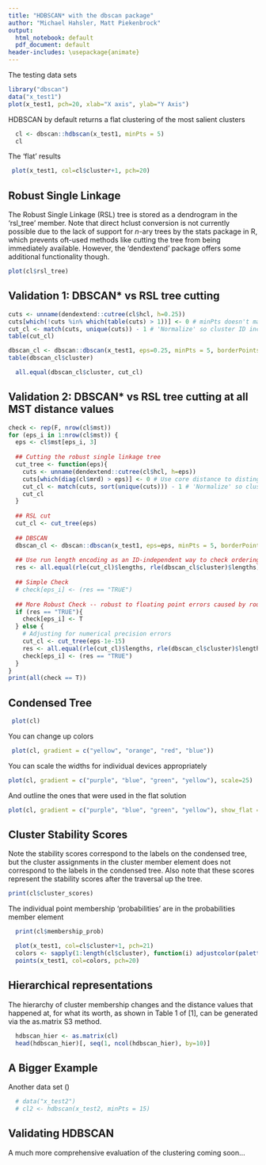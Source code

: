 ```yaml
---
title: "HDBSCAN* with the dbscan package"
author: "Michael Hahsler, Matt Piekenbrock"
output:
  html_notebook: default
  pdf_document: default
header-includes: \usepackage{animate}
---
```

The testing data sets
```r
library("dbscan")
data("x_test1")
plot(x_test1, pch=20, xlab="X axis", ylab="Y Axis")
```

HDBSCAN by default returns a flat clustering of the most salient clusters 

```r
  cl <- dbscan::hdbscan(x_test1, minPts = 5)
  cl
```
The 'flat' results 
```r
 plot(x_test1, col=cl$cluster+1, pch=20)
```

## Robust Single Linkage 
The Robust Single Linkage (RSL) tree is stored as a dendrogram in the 'rsl_tree' member. Note that direct hclust conversion is not currently possible due to the lack of support for $n$-ary trees by the stats package in R, which prevents oft-used methods like cutting the tree from being immediately available. However, the 'dendextend' package offers some additional functionality though.

```r
plot(cl$rsl_tree)
```
## Validation 1: DBSCAN* vs RSL tree cutting
```r
cuts <- unname(dendextend::cutree(cl$hcl, h=0.25))
cuts[which(!cuts %in% which(table(cuts) > 1))] <- 0 # minPts doesn't matter? 
cut_cl <- match(cuts, unique(cuts)) - 1 # 'Normalize' so cluster ID increments
table(cut_cl)
```
```r
dbscan_cl <- dbscan::dbscan(x_test1, eps=0.25, minPts = 5, borderPoints = F)
table(dbscan_cl$cluster)
```
```r
  all.equal(dbscan_cl$cluster, cut_cl)
```
## Validation 2: DBSCAN* vs RSL tree cutting at all MST distance values 
```r
check <- rep(F, nrow(cl$mst))
for (eps_i in 1:nrow(cl$mst)) {
  eps <- cl$mst[eps_i, 3]
  
  ## Cutting the robust single linkage tree 
  cut_tree <- function(eps){
    cuts <- unname(dendextend::cutree(cl$hcl, h=eps))
    cuts[which(diag(cl$mrd) > eps)] <- 0 # Use core distance to distinguish noise; minPts doesn't matter? 
    cut_cl <- match(cuts, sort(unique(cuts))) - 1 # 'Normalize' so cluster ID increments; sort ensures noise is 0
    cut_cl
  }
  
  ## RSL cut 
  cut_cl <- cut_tree(eps)
  
  ## DBSCAN
  dbscan_cl <- dbscan::dbscan(x_test1, eps=eps, minPts = 5, borderPoints = F)
  
  ## Use run length encoding as an ID-independent way to check ordering
  res <- all.equal(rle(cut_cl)$lengths, rle(dbscan_cl$cluster)$lengths)
  
  ## Simple Check 
  # check[eps_i] <- (res == "TRUE")
  
  ## More Robust Check -- robust to floating point errors caused by rounding when the tree is cut
  if (res == "TRUE"){
    check[eps_i] <- T
  } else {
    # Adjusting for numerical precision errors
    cut_cl <- cut_tree(eps-1e-15)
    res <- all.equal(rle(cut_cl)$lengths, rle(dbscan_cl$cluster)$lengths)
    check[eps_i] <- (res == "TRUE")
  }
}
print(all(check == T))
```

## Condensed Tree
```r
 plot(cl)
```
You can change up colors
```r
 plot(cl, gradient = c("yellow", "orange", "red", "blue"))
```

You can scale the widths for individual devices appropriately 
```r
plot(cl, gradient = c("purple", "blue", "green", "yellow"), scale=25)
```
And outline the ones that were used in the flat solution 
```r
plot(cl, gradient = c("purple", "blue", "green", "yellow"), show_flat = T)
```


## Cluster Stability Scores
Note the stability scores correspond to the labels on the condensed tree, but the cluster assignments in the cluster member element does not correspond to the labels in the condensed tree. Also note that these scores represent the stability scores after the traversal up the tree. 
```r
print(cl$cluster_scores)
```

The individual point membership 'probabilities' are in the probabilities member element
```r
  print(cl$membership_prob)
```
```r
  plot(x_test1, col=cl$cluster+1, pch=21)
  colors <- sapply(1:length(cl$cluster), function(i) adjustcolor(palette()[(cl$cluster+1)[i]], alpha.f = cl$membership_prob[i]))
  points(x_test1, col=colors, pch=20)
```

## Hierarchical representations
The hierarchy of cluster membership changes and the distance values that happened at, for what its worth, as shown in Table 1 of [1], can be generated via the as.matrix S3 method.
```r
  hdbscan_hier <- as.matrix(cl)
  head(hdbscan_hier)[, seq(1, ncol(hdbscan_hier), by=10)]
```

## A Bigger Example
Another data set ()
```r
  # data("x_test2")
  # cl2 <- hdbscan(x_test2, minPts = 15)
```



## Validating HDBSCAN
A much more comprehensive evaluation of the clustering coming soon...  

